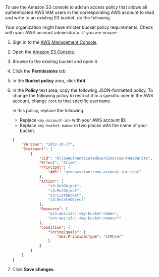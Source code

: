 To use the Amazon S3 console to add an access policy that allows all authenticated AWS IAM users in the 
corresponding AWS account to read and write to an existing S3 bucket, do the following.

<Info>Your organization might have stricter bucket policy requirements. Check with your AWS account 
  administrator if you are unsure.</Info>

1. Sign in to the [AWS Management Console](https://console.aws.amazon.com/).
2. Open the [Amazon S3 Console](https://console.aws.amazon.com/s3/home).
3. Browse to the existing bucket and open it.
4. Click the **Permissions** tab.
5. In the **Bucket policy** area, click **Edit**.
6. In the **Policy** text area, copy the following JSON-formatted policy. 
   To change the following policy to restrict it to a specific user in the AWS account, change `root` to that 
   specific username.

   In this policy, replace the following:

   - Replace `<my-account-id>` with your AWS account ID.
   - Replace `<my-bucket-name>` in two places with the name of your bucket.

   ```json
   {
       "Version": "2012-10-17",
       "Statement": [
           {
               "Sid": "AllowAuthenticatedUsersInAccountReadWrite",
               "Effect": "Allow",
               "Principal": {
                   "AWS": "arn:aws:iam::<my-account-id>:root"
               },
               "Action": [
                   "s3:GetObject",
                   "s3:PutObject",
                   "s3:ListBucket",
                   "s3:DeleteObject"
               ],
               "Resource": [
                   "arn:aws:s3:::<my-bucket-name>",
                   "arn:aws:s3:::<my-bucket-name>/*"
               ],
               "Condition": {
                   "StringEquals": {
                       "aws:PrincipalType": "IAMUser"
                   }
               }
           }
       ]
   }
   ```

7. Click **Save changes**.


